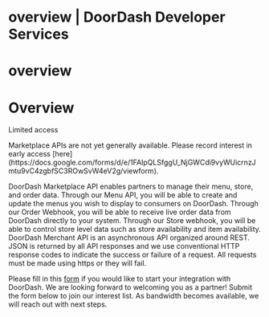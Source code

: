# overview | DoorDash Developer Services

# overview

# Overview

Limited access

<Warning>
Marketplace APIs are not yet generally available. Please record interest in early access [here](https://docs.google.com/forms/d/e/1FAIpQLSfggU_NjGWCdi9vyWUicrnzJmtu9vC4zgbfSC3ROwSvW4eV2g/viewform).
</Warning>

DoorDash Marketplace API enables partners to manage their menu, store, and order data. Through our Menu API, you will be able to create and update the menus you wish to display to consumers on DoorDash. Through our Order Webhook, you will be able to receive live order data from DoorDash directly to your system. Through our Store webhook, you will be able to control store level data such as store availability and item availability. DoorDash Merchant API is an asynchronous API organized around REST. JSON is returned by all API responses and we use conventional HTTP response codes to indicate the success or failure of a request. All requests must be made using https or they will fail.

Please fill in this [form](https://docs.google.com/forms/d/e/1FAIpQLSfggU_NjGWCdi9vyWUicrnzJmtu9vC4zgbfSC3ROwSvW4eV2g/viewform) if you would like to start your integration with DoorDash. We are looking forward to welcoming you as a partner! Submit the form below to join our interest list. As bandwidth becomes available, we will reach out with next steps.